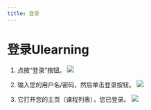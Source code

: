 ```yaml
--- 
title: 登录
--- 
```




# 登录Ulearning

1. 点按“登录”按钮。
![](/img/ulearning/student/login01.png)

2. 输入您的用户名/密码，然后单击登录按钮。
![](/img/ulearning/student/login02.png)

3. 它打开您的主页（课程列表），您已登录。
![](/img/ulearning/student/login03.png)